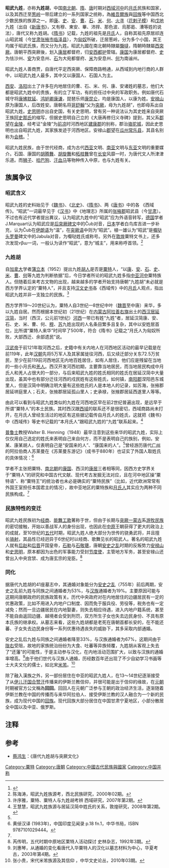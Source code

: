 '''昭武九姓'''，亦称'''九姓胡'''，中国[[南北朝|南北朝]]、[[隋朝|隋]]、[[唐朝|唐]]时期对[[西域|西域]][[河中|河中]]的[[月氏|月氏]]民族和国家，以及其西迁至[[葱岭|葱岭]]一带后建立的一系列国家之统称，為[[維吾爾族|維吾爾族]]與[[回族|回族]]等中国西北少数民族的族源之一。即[[撒馬爾罕|康]]、[[史国|史]]、[[安國_(昭武九姓)|安]]、[[曹國_(昭武九姓)|曹]]、[[石国|石]]、[[米國_(昭武九姓)|米]]、[[何国|何]]、[[火寻国|火寻]]（[[花剌子模|花剌子模]]）和[[戊地国|戊地]]九姓（出自《[[新唐书|新唐书]]》，又有穆、東安、畢、沛捍、那色波、烏那曷、漕等姓的说法），唐代又称九姓胡。《[[隋书|隋书]]》记载，九姓的祖先是[[月氏|月氏]]人，自称其祖先原居祁连山昭武城（今[[甘肃|甘肃]][[张掖市|张掖市]][[临泽县|临泽县]]），为[[匈奴|匈奴]]所破，迁居葱岭，分为多个小国，其王均属于昭武氏族，而又分为九姓。昭武九國在南北朝時隸屬[[懨噠|懨噠]]，隋朝時隸屬[[西突厥|西突厥]]。唐朝平西突厥後，划入[[康居|康居]]都督府，归[[安西都护|安西都护]]管辖。[[撒馬爾罕|康国]]为康居都督府、[[史国|史]]为怯沙州、[[安國_(昭武九姓)|安]]为安息州、[[石国|石]]为大宛都督府、[[米國_(昭武九姓)|米]]为安息州、[[何国|何]]为南谧州。

昭武九姓人善商贾，自唐代平定西突厥、保障商路畅通，从西域到内地行商的人群中，以昭武九姓人最多，其中又以康国人、石国人为主。

[[西安|西安]]、[[洛阳|洛阳]]出土了许多在内地居住的曹、石、米、何、康、安诸姓的墓志，他们大都是昭武九姓中的贵族，有的立了军功，有的担任过中央的军政职务。例如唐代石城守将[[康拂耽延|康拂耽延]]、[[鸿胪卿|鸿胪卿]][[康谦|康谦]]，琵琶乐师[[康昆仑|康昆仑]]，均是康国人，以康为姓。[[安禄山|安禄山]]原为康国人，后改姓安。唐朝名将[[哥舒翰|哥舒翰]]“父为[[突厥|突厥]]，母为九姓胡”，也即母系出自昭武九姓。[[史思明|史思明]]亦出自史国，有关史思明，曾有另一种说法认为其史姓来自突厥王族[[阿史那氏|阿史那氏]]的缩写，但据史思明自己立的《大唐再修归义寺碑》提到，其父系[[郡望|郡望]]在[[金陵|金陵]]，经考证“金陵”为[[前凉|前凉]]时河西地区[[建康郡|建康郡]]的别称，郡治[[骆驼城|骆驼城]]，因此史思明也出自昭武九姓，其家族发迹于河西地区。安禄山[[郡望|郡望]]在[[瓜州|瓜州]][[常乐县|常乐县]]，其县名别称为[[会稽|会稽]]。<ref>{{Cite web |url=http://www.thepaper.cn/newsDetail_forward_1384594 |title=史思明是突厥人还是粟特人？或与李白是老乡 澎湃新闻 |access-date=2017-12-25 |archive-date=2021-03-12 |archive-url=https://web.archive.org/web/20210312144319/http://www.thepaper.cn/newsDetail_forward_1384594 |dead-url=no }}</ref>

昭武九姓民族，由于世代经商，成为古代[[西亚|西亚]]文明、[[南亚|南亚]]文明与[[东亚|东亚]]文明的重要媒介。石国、康国的[[胡腾舞|胡腾舞]]、[[胡旋舞|胡旋舞]]和[[柘枝舞|柘枝舞]]曾在[[长安|长安]]风靡一时，为唐代文人所津津乐道。而[[狮子|狮子]]、[[巴哥犬|哈巴狗]]、[[汗血马|汗血马]]等物种传入中原，也与九姓有关。

==族属争议==
===昭武含义===
昭武九姓的史料始见于《[[魏书|魏书]]》、《[[北史|北史]]》、《[[隋书|隋书]]》、两《[[唐书|唐书]]》中的各 《西域传》。“昭武”一词最早见于《[[汉书|汉书]]》中《地理志》所属的[[张掖郡|张掖郡]]昭武县（今[[甘肃|甘肃]]）。不过也有近代学者提出異议，认为昭武九姓中的“昭武”应为外语音转写，[[德国|德国]]学者J.Marquart认为昭武应是[[鄂尔浑碑铭|后突厥碑文]]中的Čub对音，[[日本|日本]]学者白鸟库吉进一步补充，认为Čub在[[伊朗语|伊朗语]]为“温”，在[[突厥语|突厥语]]中则为“昭武”。植一雄认为“昭武”是[[嚈哒|嚈哒]][[头罗曼|头罗曼]]碑文中的Jabula对音，为嚈哒姓氏或称号。另外在[[敦煌|敦煌]]粟特文书上，还多次发现ʏβɯ一词，一般认为读作“昭武”，意为“城主”，用来称呼首领。<ref>陈海涛，昭武九姓族源考，西北民族研究，2000年02期。</ref>

===九姓胡===
自[[加拿大|加拿大]]学者[[蒲立本|蒲立本]]（1952）提出九姓[[胡|胡人]]是否是[[粟特|粟特]]人，“以[[康姓|康]]、[[安姓|安]]、[[石姓|石]]、[[史姓|史]]、[[米姓|米]]、[[曹姓|曹]]、[[何姓|何]]等九姓为判断依据”后，今日学者所论的昭武九姓多指[[中亚|中亚]][[河中|河中]]粟特族人。但随着后来考古文物的出现，越来越多的学者开始支持唐朝“九姓胡”未必就是西方学界认定的“粟特人”，并且支持[[二十四史|汉文史书]]各《西域传》中的[[月氏|月氏]]人观点，指出昭武九姓并非一支独立的民族。<ref name="许序雅">许序雅，粟特、粟特人与九姓胡考辨  西域研究，2007年第2期。</ref>

西方学界19～20世纪认为，粟特人自3世纪—8世纪中叶（[[魏晋|魏晋]]至中唐）来华，多以九姓自居。然而根据本世纪初（21世纪）在[[内蒙古|内蒙古]][[阿拉善右旗|阿拉善右旗]]出土的[[西汉|西汉]][[居延汉简|居延汉简]]，当时（西汉，公元前1世纪）[[河西走廊|河西]]一带已有姓“九姓”者，居延汉简康、安、石、史、米、曹、何、[[穆姓|穆]]、[[苏姓|苏]]九姓出现的人名条目繁多且复杂，其中以安姓居首位，比所谓“粟特人来华”时间早了500年，符合《隋书》记载之“月氏人为匈奴所败，大部西迁、余部遗民”说。

[[汉武帝|汉武帝]]于前121年取河西之后，史籍中有关内地人在河西地区活动的最早记载是在前119年，此年[[汉朝|汉朝]]先将5万军人及其家属徙往河西，后又续迁部分关东72.5万贫民，至少在前119前河西地区无内地百姓居住，如有人居住，他们应是残留在当地的一些小月氏和[[羌族|羌人]]。西汉开发河西初期，主要靠当地居民，而当地居民构成中月氏人和羌人占很大的一部分，与后来昭武九姓的姓氏相同的姓氏在居延汉简中大量出现，虽其中也有部分迁往河西的戍民姓有这些姓氏，如何镇，[[南阳郡|南阳郡]]涅阳邑东城里人，但是汉简中明确注明大量有这些姓氏的人是本地人的记录，如苏海，张掖郡居延垪庭里人；石夫，张掖郡居延孤山里人；史承禄，张掖郡居延西遂里人等等。

由此可以看到与昭武九姓类似的九姓在河西地区早在前2世纪普遍出现，是远早于所谓“粟特人”的本土民族。其时西汉跟[[西域|西域]]的联系还不是很密切，西域商路尚未打开，在月氏人曾经生活过的地区有这些据记载传自月氏人的姓氏，这就把《魏书》中《西域传》等史书记载的“本月氏人”跟昭武九姓的“九姓”联系起来。<ref>王慧慧，昭武九姓族源与居延汉简中姓氏的关系，敦煌研究，2008年第2期。</ref>

[[普鲁士|普鲁士]]教授Walter B. Henning（1948）最早注意到这些来华的昭武九姓，实际上仅仅用自己选定的姓氏来表明自己来自何方，而不是表明自己的族别，例如，安某、康某胡人，仅表明自己是“安国来的人”、“康国来的人”。<ref name="许序雅"/>曾经游历唐代[[广州|广州]]的阿拉伯商人苏莱曼在《苏莱曼东游记》（成书于880年）也证实了外国人取姓氏的具体情况：<ref>黄倬汉译 (1983年)，中国印度见闻录 p.18 fn.1，中华书局，ISBN 9787101029444。</ref>

{{quote|如果到中国去旅行，要有两个证明：一个是城市王爷的，另一个是太监的。城市王爷的证明是道路上使用的，上面写明旅行者以及陪同人员的姓名、年龄，和他所属的宗族，因为所有在中国的人，无论是中国人，阿拉伯人还是其他外国人，都必要使其家谱与某一氏联系起来，并取该氏族的姓氏。而太监的证明上则注明旅行者随身携带的白银与货物，在路上，有关哨所（[[通关文牒|过所]]）要检查这两种证明。为了不使其白银或其他任何物品有所丢失，某人来到中国，到达时就要写明：“某某，某某之子，来自某某宗族，于某年某月某日来此，随身携带某某数目的白银和物品”。这样，如果出现丢失，或在中国去世，人们将知道物品是如何丢失的，并把物品找到交还他，如他去世，便交还给其继承人。}}

学者不主张把粟特、[[南北朝|南北朝]]的[[撒馬爾罕|康国]]、西汉的[[康居|康居]]三者相等同，因西方史学界关于“粟特人”的研究和中国古代文献、现代考古发掘无法对应，且在河中地区操“粟特语”、称“粟特王”的统治者也未必是确实的“粟特民族”（比如，近代欧洲常常有外国王室担任本国君主的情况），故中亚地区的粟特族和[[月氏人|月氏人]]其实应为两种不同民族构成。<ref name="许序雅"/>

===民族特性的变迁===
昭武九姓民族初为[[商业|经商]]、[[歌舞|能舞工歌]]著称于世，但由于长期与[[阿尔泰语系|突厥一蒙古]]系[[游牧民族|游牧民族]]的密切接触，开始以善战军人的身份出现，也因此在[[中原|中原]]王朝获得了更大的政治上的成就，至10世纪的[[五代|五代]]时期，昭武九姓人绝大部分为世传的骁勇武将，并且擅长[[骑射|骑射]]，其品性已经迥异于6世纪时以经商、歌舞见长的昭武人。著名的昭武九姓人就有[[后赵|后赵]]和[[后晋|后晋]]开国皇帝，[[石勒|石勒]]与[[石敬瑭|石敬瑭]]，唐朝[[安史之乱|安史之乱]]时期的反叛势力[[安禄山|安禄山]]和[[史思明|史思明]]，原本都因为出色的军事能力受封[[节度使|节度使]]，主管地方军务，甚至安禄山还曾出入中央宫禁、成为唐玄宗的宠臣。<ref>芮传明，五代时期中原地区栗特人活动探讨 史林杂志，1992年3期。</ref>

===同化===
据唐代九姓胡的41座墓志中，其通婚对象能分为[[安史之乱|安史之乱]]（755年）前后两期，安史之乱前九姓与同族之间通婚者为53%，与[[汉族|汉族]]通婚者为19%。主要原因可能与这期间唐朝政府的民族政策有关。历代中央政府对在内地居住的边疆居民有一定的优惠政策，比如不用进入内地户口制度、因而免于服兵役、劳役等，税务也有一定减免；然而一旦边疆居民在内地娶妻，则失去相应待遇，进入内地户籍系统，甚至不能自由返回边疆、越境者会受到刑罚，双方所生子女也失去边民身份、不具有原本氏族的继承权。从墓志来看，这些九姓胡都是老死在唐朝首都长安的，在不能还蕃、子女失去边民身份等一系列优惠待遇丧失的威胁下，其多采取内部通婚。

安史之乱后九姓与同族之间通婚者降至33%，与汉族通婚者为67%，这期间由于[[陇右|陇右]]受阻，故地的家族统治纷纷为大食、吐蕃等异族倾覆，九姓胡从客观上失去了“还藩”的可能性，于是主动参与汉化，在内地活动范围扩大，以致与汉族的通婚率增高。<ref>刘惠琴，从通婚的变化看唐代入华粟特人的汉化以墓志材料为中心，华夏考古，2003年第4期。</ref>由于他们世代与汉族人通婚，历经数百年还出现了不少自幼学习书画等士大夫文化的儒士，如北宋[[米芾|米芾]]。<ref>张小贵，宋代米芾族源及其信仰 ，中华文史论丛，2010年03期。</ref>

除了融入漢族之外，另一部份居住在中亚的昭武九姓人，在13～14世纪逐渐接受了从[[伊儿汗国|伊儿汗国]][[合赞汗|合赞汗]]传播来的伊斯兰教信仰，并很可能是出于信仰的缘故，在[[元朝|元朝]]时期被官方公文稱為'''回回'''。回回人在元朝广泛参与王朝的政治经济生活，逐渐随着伊斯兰教在中国的传播而与来华阿拉伯人、接受伊斯兰教的汉人融合为一个新的民族，成为现代中国的[[回族|回族]]。现代回族大部分居住在中国甘肃宁夏地区，小部分散居全中国以及中亚、俄罗斯。

==注释==
<div class="references-2column">
<references/>
</div>
==参考==
*[[蔡鸿生|蔡鸿生]]：《唐代九姓胡与突厥文化》

{{昭武九姓}}

[[Category:粟特|Category:粟特]]
[[Category:唐朝|Category:唐朝]]
[[Category:中國古代民族與國家|Category:中國古代民族與國家]]
[[Category:中国并称|Category:中国并称]]
